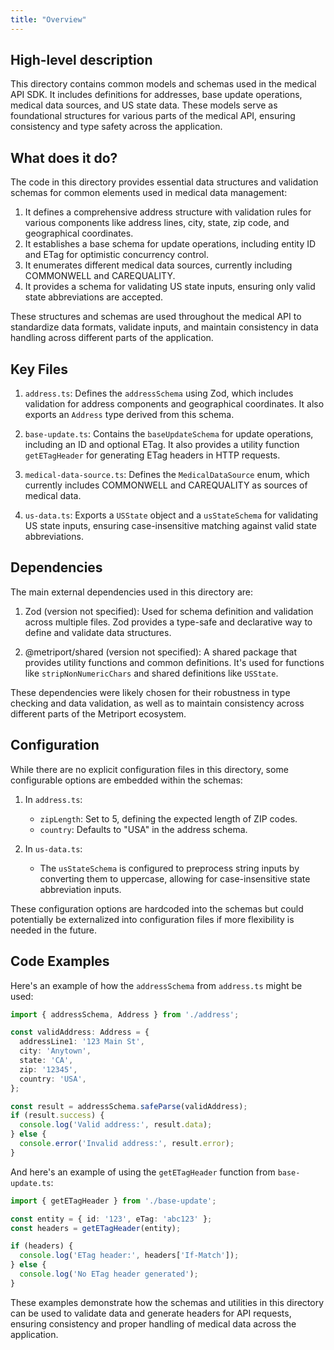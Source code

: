 ```yaml
---
title: "Overview"
---
```


## High-level description
This directory contains common models and schemas used in the medical API SDK. It includes definitions for addresses, base update operations, medical data sources, and US state data. These models serve as foundational structures for various parts of the medical API, ensuring consistency and type safety across the application.

## What does it do?
The code in this directory provides essential data structures and validation schemas for common elements used in medical data management:

1. It defines a comprehensive address structure with validation rules for various components like address lines, city, state, zip code, and geographical coordinates.
2. It establishes a base schema for update operations, including entity ID and ETag for optimistic concurrency control.
3. It enumerates different medical data sources, currently including COMMONWELL and CAREQUALITY.
4. It provides a schema for validating US state inputs, ensuring only valid state abbreviations are accepted.

These structures and schemas are used throughout the medical API to standardize data formats, validate inputs, and maintain consistency in data handling across different parts of the application.

## Key Files

1. `address.ts`: Defines the `addressSchema` using Zod, which includes validation for address components and geographical coordinates. It also exports an `Address` type derived from this schema.

2. `base-update.ts`: Contains the `baseUpdateSchema` for update operations, including an ID and optional ETag. It also provides a utility function `getETagHeader` for generating ETag headers in HTTP requests.

3. `medical-data-source.ts`: Defines the `MedicalDataSource` enum, which currently includes COMMONWELL and CAREQUALITY as sources of medical data.

4. `us-data.ts`: Exports a `USState` object and a `usStateSchema` for validating US state inputs, ensuring case-insensitive matching against valid state abbreviations.

## Dependencies
The main external dependencies used in this directory are:

1. Zod (version not specified): Used for schema definition and validation across multiple files. Zod provides a type-safe and declarative way to define and validate data structures.

2. @metriport/shared (version not specified): A shared package that provides utility functions and common definitions. It's used for functions like `stripNonNumericChars` and shared definitions like `USState`.

These dependencies were likely chosen for their robustness in type checking and data validation, as well as to maintain consistency across different parts of the Metriport ecosystem.

## Configuration
While there are no explicit configuration files in this directory, some configurable options are embedded within the schemas:

1. In `address.ts`:
   - `zipLength`: Set to 5, defining the expected length of ZIP codes.
   - `country`: Defaults to "USA" in the address schema.

2. In `us-data.ts`:
   - The `usStateSchema` is configured to preprocess string inputs by converting them to uppercase, allowing for case-insensitive state abbreviation inputs.

These configuration options are hardcoded into the schemas but could potentially be externalized into configuration files if more flexibility is needed in the future.

## Code Examples

Here's an example of how the `addressSchema` from `address.ts` might be used:

```typescript
import { addressSchema, Address } from './address';

const validAddress: Address = {
  addressLine1: '123 Main St',
  city: 'Anytown',
  state: 'CA',
  zip: '12345',
  country: 'USA',
};

const result = addressSchema.safeParse(validAddress);
if (result.success) {
  console.log('Valid address:', result.data);
} else {
  console.error('Invalid address:', result.error);
}
```

And here's an example of using the `getETagHeader` function from `base-update.ts`:

```typescript
import { getETagHeader } from './base-update';

const entity = { id: '123', eTag: 'abc123' };
const headers = getETagHeader(entity);

if (headers) {
  console.log('ETag header:', headers['If-Match']);
} else {
  console.log('No ETag header generated');
}
```

These examples demonstrate how the schemas and utilities in this directory can be used to validate data and generate headers for API requests, ensuring consistency and proper handling of medical data across the application.
